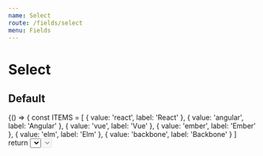 ```yaml
---
name: Select
route: /fields/select
menu: Fields
---
```




# Select

## Default

<Playground>
  {() => {
    const ITEMS = [
      { value: 'react', label: 'React' },
      { value: 'angular', label: 'Angular' },
      { value: 'vue', label: 'Vue' },
      { value: 'ember', label: 'Ember' },
      { value: 'elm', label: 'Elm' },
      { value: 'backbone', label: 'Backbone' }
    ]
    return <Select options={ITEMS} name="language" onChange={console.debug} required value="vue" />
  }}
</Playground>

## Disabled

<Playground>
  {() => {
    const ITEMS = [
      { value: 'react', label: 'React' },
      { value: 'angular', label: 'Angular' },
      { value: 'vue', label: 'Vue' },
      { value: 'ember', label: 'Ember' },
      { value: 'elm', label: 'Elm' },
      { value: 'backbone', label: 'Backbone' }
    ]
    return (
      <Select
        disabled
        options={ITEMS}
        name="language"
        onChange={console.debug}
        required
        value="vue"
      />
    )
  }}
</Playground>

## Properties

<Props of={Select} />
